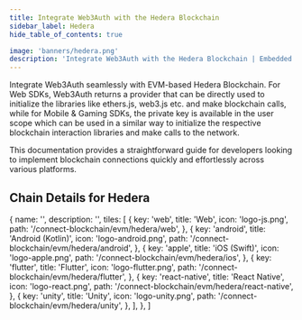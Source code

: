 ```yaml
---
title: Integrate Web3Auth with the Hedera Blockchain
sidebar_label: Hedera
hide_table_of_contents: true

image: 'banners/hedera.png'
description: 'Integrate Web3Auth with the Hedera Blockchain | Embedded Wallets'
---
```



<SEO
  title="Integrate Web3Auth with the Hedera Blockchain"
  description="Integrate Web3Auth with the Hedera Blockchain | Embedded Wallets"
  image="https://web3auth.io/docs/banners/hedera.png"
  slug="/embedded-wallets/connect-blockchain/evm/hedera"
/>

Integrate Web3Auth seamlessly with EVM-based Hedera Blockchain. For Web SDKs, Web3Auth returns a provider that can be directly used to initialize the libraries like ethers.js, web3.js etc. and make blockchain calls, while for Mobile & Gaming SDKs, the private key is available in the user scope which can be used in a similar way to initialize the respective blockchain interaction libraries and make calls to the network.

This documentation provides a straightforward guide for developers looking to implement blockchain connections quickly and effortlessly across various platforms.

## Chain Details for Hedera

<ChainDetailsHedera />

  {
    name: '',
    description: '',
    tiles: [
      {
        key: 'web',
        title: 'Web',
        icon: 'logo-js.png',
        path: '/connect-blockchain/evm/hedera/web',
      },
      {
        key: 'android',
        title: 'Android (Kotlin)',
        icon: 'logo-android.png',
        path: '/connect-blockchain/evm/hedera/android',
      },
      {
        key: 'apple',
        title: 'iOS (Swift)',
        icon: 'logo-apple.png',
        path: '/connect-blockchain/evm/hedera/ios',
      },
      {
        key: 'flutter',
        title: 'Flutter',
        icon: 'logo-flutter.png',
        path: '/connect-blockchain/evm/hedera/flutter',
      },
      {
        key: 'react-native',
        title: 'React Native',
        icon: 'logo-react.png',
        path: '/connect-blockchain/evm/hedera/react-native',
      },
      {
        key: 'unity',
        title: 'Unity',
        icon: 'logo-unity.png',
        path: '/connect-blockchain/evm/hedera/unity',
      },
    ],
  },
]

<Tiles tileGroups={Hedera} />
